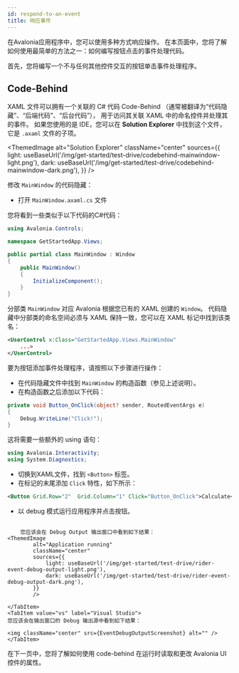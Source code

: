 ```yaml
---
id: respond-to-an-event
title: 响应事件
---
```




在Avalonia应用程序中，您可以使用多种方式响应操作。
在本页面中，您将了解如何使用最简单的方法之一：如何编写按钮点击的事件处理代码。

首先，您将编写一个不与任何其他控件交互的按钮单击事件处理程序。

## Code-Behind

XAML 文件可以拥有一个关联的 C# 代码 Code-Behind （通常被翻译为“代码隐藏”、“后端代码”、“后台代码”），
用于访问其关联 XAML 中的命名控件并处理其的事件。
如果您使用的是 IDE，您可以在 **Solution Explorer** 中找到这个文件，它是 `.axaml` 文件的子项。

<ThemedImage
            alt="Solution Explorer"
            className="center"
            sources={{
                light: useBaseUrl('/img/get-started/test-drive/codebehind-mainwindow-light.png'),
                dark: useBaseUrl('/img/get-started/test-drive/codebehind-mainwindow-dark.png'),
            }}
            />

修改 `MainWindow` 的代码隐藏：

- 打开 `MainWindow.axaml.cs` 文件

您将看到一些类似于以下代码的C#代码：

```csharp
using Avalonia.Controls;

namespace GetStartedApp.Views;

public partial class MainWindow : Window
{
    public MainWindow()
    {
        InitializeComponent();
    }
}
```

分部类 `MainWindow` 对应 Avalonia 根据您已有的 XAML 创建的 `Window`。
代码隐藏中分部类的命名空间必须与 XAML 保持一致，您可以在 XAML 标记中找到该类名：

```xml
<UserControl x:Class="GetStartedApp.Views.MainWindow"
    ...>
</UserControl>
```

要为按钮添加事件处理程序，请按照以下步骤进行操作：

- 在代码隐藏文件中找到 `MainWindow` 的构造函数（参见上述说明）。
- 在构造函数之后添加以下代码：

```csharp
private void Button_OnClick(object? sender, RoutedEventArgs e)
{
    Debug.WriteLine("Click!");
}
```

这将需要一些额外的 using 语句：

```cs
using Avalonia.Interactivity;
using System.Diagnostics;
```

- 切换到XAML文件，找到 `<Button>` 标签。
- 在标记的末尾添加 `Click` 特性，如下所示：

```xml
<Button Grid.Row="2"  Grid.Column="1" Click="Button_OnClick">Calculate</Button>
```

- 以 debug 模式运行应用程序并点击按钮。


<Tabs groupId="ide">
    <TabItem value="rider" label="Rider">
        <img className="center" src={RiderDebugButton} alt="" />

        您应该会在 Debug Output 输出窗口中看到如下结果：
    <ThemedImage
            alt="Application running"
            className="center"
            sources={{
                light: useBaseUrl('/img/get-started/test-drive/rider-event-debug-output-light.png'),
                dark: useBaseUrl('/img/get-started/test-drive/rider-event-debug-output-dark.png'),
            }}
            />

    </TabItem>
    <TabItem value="vs" label="Visual Studio">
    您应该会在输出窗口的 Debug 输出源中看到如下结果：

    <img className="center" src={EventDebugOutputScreenshot} alt="" />
    </TabItem>

</Tabs>


在下一页中，您将了解如何使用 code-behind 在运行时读取和更改 Avalonia UI 控件的属性。
